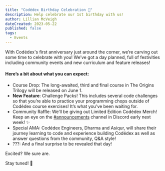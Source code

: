 ```yaml
---
title: "Codédex Birthday Celebration 🎂"
description: Help celebrate our 1st birthday with us!
author: Lillian McVeigh
dateCreated: 2023-05-22
published: false
tags:
  - Events
---
```

With Codédex's first anniversary just around the corner, we’re carving out some time to celebrate with you! We’ve got a day planned, full of festivities including community events and new curriculum and feature releases!

#### Here’s a bit about what you can expect:

<ul>
  <li>Course Drop: The long-awaited, third and final course in The Origins Trilogy will be released on June 1.</li>
  <li><strong>New Feature</strong>: Challenge Packs! This includes several code challenges so that you’re able to practice your programming chops outside of Codédex course exercises! It’s what you’ve been waiting for.</li>
  <li>Community Raffle: We’ll be giving out Limited Edition Codédex Merch! Keep an eye on the <a href="https://discord.com/channels/960713185055375478/992694461714927686/1110205145834336378" target="_blank">#announcements</a> channel in Discord early next week! ✨</li>
  <li>Special AMA: Codédex Engineers, Dharma and Asiqur, will share their journey learning to code and experience building Codédex as well as answer questions from the community, Q&A style!</li>
  <li>???: And a final surprise to be revealed that day!</li>
</ul>

Excited? We sure are.

Stay tuned! 💖
